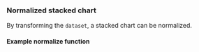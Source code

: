 
### Normalized stacked chart

By transforming the `dataset`, a stacked chart can be normalized.

<Canvas of={props.of} />

#### Example normalize function

```ts
function normalizeData(data: Record<string, number | string>[]) {
  return data.map((item) => {
    const total = Object.values(item).reduce((acc: number, cur) => {
      return typeof cur === 'number' ? acc + cur : acc;
    }, 0);

    const normalizedItem = Object.entries(item).map(([key, val]) => {
      if (typeof val === 'number') {
        return [key, total ? (val / total) * 100 : 0];
      }
      return [key, val];
    });

    return Object.fromEntries(normalizedItem);
  });
}
```
